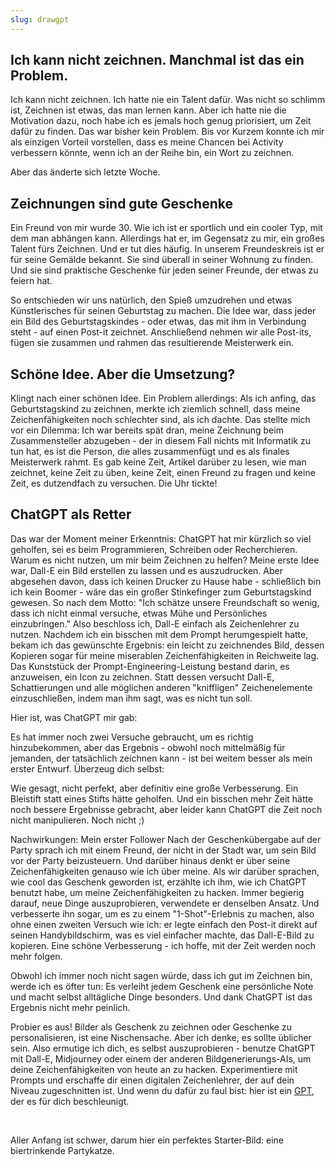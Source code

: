 ```yaml
---
slug: drawgpt
---
```



## Ich kann nicht zeichnen. Manchmal ist das ein Problem.
Ich kann nicht zeichnen. Ich hatte nie ein Talent dafür. Was nicht so schlimm ist, Zeichnen ist etwas, das man lernen kann. Aber ich hatte nie die Motivation dazu, noch habe ich es jemals hoch genug priorisiert, um Zeit dafür zu finden. Das war bisher kein Problem. Bis vor Kurzem konnte ich mir als einzigen Vorteil vorstellen, dass es meine Chancen bei Activity verbessern könnte, wenn ich an der Reihe bin, ein Wort zu zeichnen.

Aber das änderte sich letzte Woche.

## Zeichnungen sind gute Geschenke
Ein Freund von mir wurde 30. Wie ich ist er sportlich und ein cooler Typ, mit dem man abhängen kann. Allerdings hat er, im Gegensatz zu mir, ein großes Talent fürs Zeichnen. Und er tut dies häufig. In unserem Freundeskreis ist er für seine Gemälde bekannt. Sie sind überall in seiner Wohnung zu finden. Und sie sind praktische Geschenke für jeden seiner Freunde, der etwas zu feiern hat.

So entschieden wir uns natürlich, den Spieß umzudrehen und etwas Künstlerisches für seinen Geburtstag zu machen. Die Idee war, dass jeder ein Bild des Geburtstagskindes - oder etwas, das mit ihm in Verbindung steht - auf einen Post-it zeichnet. Anschließend nehmen wir alle Post-its, fügen sie zusammen und rahmen das resultierende Meisterwerk ein.

<InPostImage src="/data/articles/drawgpt/thepresent.jpg" height="h-sm"/>

## Schöne Idee. Aber die Umsetzung?
Klingt nach einer schönen Idee. Ein Problem allerdings: Als ich anfing, das Geburtstagskind zu zeichnen, merkte ich ziemlich schnell, dass meine Zeichenfähigkeiten noch schlechter sind, als ich dachte. Das stellte mich vor ein Dilemma: Ich war bereits spät dran, meine Zeichnung beim Zusammensteller abzugeben - der in diesem Fall nichts mit Informatik zu tun hat, es ist die Person, die alles zusammenfügt und es als finales Meisterwerk rahmt. Es gab keine Zeit, Artikel darüber zu lesen, wie man zeichnet, keine Zeit zu üben, keine Zeit, einen Freund zu fragen und keine Zeit, es dutzendfach zu versuchen. Die Uhr tickte!

## ChatGPT als Retter
Das war der Moment meiner Erkenntnis: ChatGPT hat mir kürzlich so viel geholfen, sei es beim Programmieren, Schreiben oder Recherchieren. Warum es nicht nutzen, um mir beim Zeichnen zu helfen? Meine erste Idee war, Dall-E ein Bild erstellen zu lassen und es auszudrucken. Aber abgesehen davon, dass ich keinen Drucker zu Hause habe - schließlich bin ich kein Boomer - wäre das ein großer Stinkefinger zum Geburtstagskind gewesen. So nach dem Motto: "Ich schätze unsere Freundschaft so wenig, dass ich nicht einmal versuche, etwas Mühe und Persönliches einzubringen." Also beschloss ich, Dall-E einfach als Zeichenlehrer zu nutzen. Nachdem ich ein bisschen mit dem Prompt herumgespielt hatte, bekam ich das gewünschte Ergebnis: ein leicht zu zeichnendes Bild, dessen Kopieren sogar für meine miserablen Zeichenfähigkeiten in Reichweite lag. Das Kunststück der Prompt-Engineering-Leistung bestand darin, es anzuweisen, ein Icon zu zeichnen. Statt dessen versucht Dall-E, Schattierungen und alle möglichen anderen "kniffligen" Zeichenelemente einzuschließen, indem man ihm sagt, was es nicht tun soll.

Hier ist, was ChatGPT mir gab:
<InPostImage src="/data/articles/drawgpt/guy.png" width="w-xs" height="h-illustration"/>

Es hat immer noch zwei Versuche gebraucht, um es richtig hinzubekommen, aber das Ergebnis - obwohl noch mittelmäßig für jemanden, der tatsächlich zeichnen kann - ist bei weitem besser als mein erster Entwurf. Überzeug dich selbst:

<InPostImage src="/data/articles/drawgpt/myprogress.jpg" height="h-48 sm:h-illustration "/>

Wie gesagt, nicht perfekt, aber definitiv eine große Verbesserung. Ein Bleistift statt eines Stifts hätte geholfen. Und ein bisschen mehr Zeit hätte noch bessere Ergebnisse gebracht, aber leider kann ChatGPT die Zeit noch nicht manipulieren. Noch nicht ;)

Nachwirkungen: Mein erster Follower
Nach der Geschenkübergabe auf der Party sprach ich mit einem Freund, der nicht in der Stadt war, um sein Bild vor der Party beizusteuern. Und darüber hinaus denkt er über seine Zeichenfähigkeiten genauso wie ich über meine. Als wir darüber sprachen, wie cool das Geschenk geworden ist, erzählte ich ihm, wie ich ChatGPT benutzt habe, um meine Zeichenfähigkeiten zu hacken. Immer begierig darauf, neue Dinge auszuprobieren, verwendete er denselben Ansatz. Und verbesserte ihn sogar, um es zu einem "1-Shot"-Erlebnis zu machen, also ohne einen zweiten Versuch wie ich: er legte einfach den Post-it direkt auf seinen Handybildschirm, was es viel einfacher machte, das Dall-E-Bild zu kopieren. Eine schöne Verbesserung - ich hoffe, mit der Zeit werden noch mehr folgen.

Obwohl ich immer noch nicht sagen würde, dass ich gut im Zeichnen bin, werde ich es öfter tun: Es verleiht jedem Geschenk eine persönliche Note und macht selbst alltägliche Dinge besonders. Und dank ChatGPT ist das Ergebnis nicht mehr peinlich.

Probier es aus!
Bilder als Geschenk zu zeichnen oder Geschenke zu personalisieren, ist eine Nischensache. Aber ich denke, es sollte üblicher sein. Also ermutige ich dich, es selbst auszuprobieren - benutze ChatGPT mit Dall-E, Midjourney oder einem der anderen Bildgenerierungs-AIs, um deine Zeichenfähigkeiten von heute an zu hacken. Experimentiere mit Prompts und erschaffe dir einen digitalen Zeichenlehrer, der auf dein Niveau zugeschnitten ist. Und wenn du dafür zu faul bist: hier ist ein [GPT](https://chat.openai.com/g/g-mg5HbMtj8-help-me-draw), der es für dich beschleunigt.

&nbsp;

Aller Anfang ist schwer, darum hier ein perfektes Starter-Bild: eine biertrinkende Partykatze.
<InPostImage src="/data/articles/drawgpt/cutepartycat.png" width="w-xs" height="h-illustration"/>